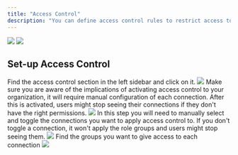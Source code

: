 ```yaml
---
title: "Access Control"
description: "You can define access control rules to restrict access to your connections"
---
```


<Frame>
  <img
    className="block dark:hidden"
    src="/images/learn/access-control_light.png"
  />
  <img
    className="hidden dark:block"
    src="/images/learn/access-control_dark.png"
  />
</Frame>


<Prerequisites />

## Set-up Access Control

<Steps>
  <Step title="Navigate to Access Control settings">
    Find the access control section in the left sidebar and click on it.
    <Frame>
      <img src="/images/learn/access-control-print.png"/>
    </Frame>
  </Step>
  <Step title="Click Activate">
    Make sure you are aware of the implications of activating access control to your organization, it will require manual configuration of each connection. After this is activated, users might stop seeing their connections if they don't have the right permissions.
    <Frame>
      <img src="/images/learn/access-control-confirm-print.png"/>
    </Frame>
  </Step>
  <Step title="Choose the connections">
    In this step you will need to manually select and toggle the connections you want to apply access control to. If you don't toggle a connection, it won't apply the role groups and users might stop seeing them.
    <Frame>
      <img src="/images/learn/access-control-activated-print.png"/>
    </Frame>
  </Step>
  <Step title="Finally, select the groups">
    Find the groups you want to give access to each connection
    <Frame>
      <img src="/images/learn/access-control-add-groups-print.png"/>
    </Frame>
  </Step>
</Steps>

